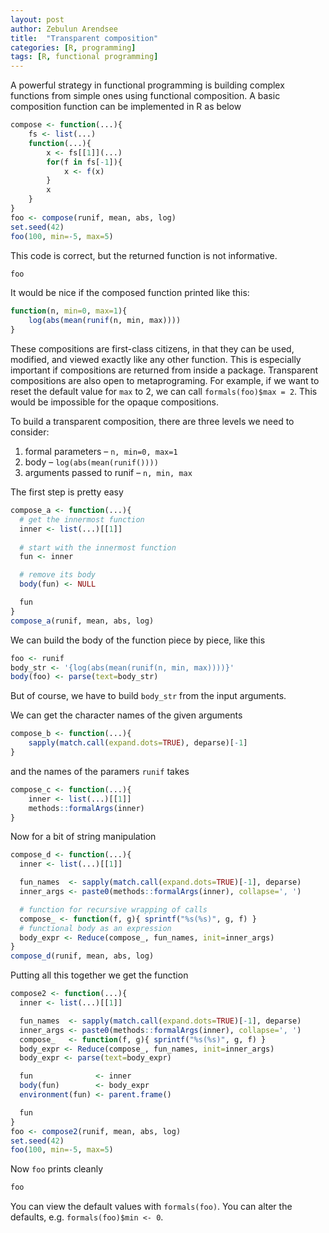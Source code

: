 ```yaml
---
layout: post
author: Zebulun Arendsee
title:  "Transparent composition"
categories: [R, programming]
tags: [R, functional programming]
---
```


A powerful strategy in functional programming is building complex functions
from simple ones using functional composition. A basic composition function can
be implemented in R as below


```r
compose <- function(...){
    fs <- list(...)
    function(...){
        x <- fs[[1]](...)
        for(f in fs[-1]){
            x <- f(x)
        }
        x
    }
}
foo <- compose(runif, mean, abs, log)
set.seed(42)
foo(100, min=-5, max=5)
```

This code is correct, but the returned function is not informative.

```r
foo
```

It would be nice if the composed function printed like this:

```r
function(n, min=0, max=1){
    log(abs(mean(runif(n, min, max))))
}
```

These compositions are first-class citizens, in that they can be used,
modified, and viewed exactly like any other function. This is especially
important if compositions are returned from inside a package. Transparent
compositions are also open to metaprograming. For example, if we want to reset
the default value for `max` to 2, we can call `formals(foo)$max = 2`. This
would be impossible for the opaque compositions.

To build a transparent composition, there are three levels we need to consider:

1. formal parameters -- `n, min=0, max=1`
2. body -- `log(abs(mean(runif())))`
3. arguments passed to runif -- `n, min, max`

The first step is pretty easy

```r
compose_a <- function(...){
  # get the innermost function
  inner <- list(...)[[1]]
     
  # start with the innermost function
  fun <- inner

  # remove its body
  body(fun) <- NULL

  fun
}
compose_a(runif, mean, abs, log)
```

We can build the body of the function piece by piece, like this

```r
foo <- runif
body_str <- '{log(abs(mean(runif(n, min, max))))}'
body(foo) <- parse(text=body_str)
```

But of course, we have to build `body_str` from the input arguments.

We can get the character names of the given arguments

```r
compose_b <- function(...){
    sapply(match.call(expand.dots=TRUE), deparse)[-1]
}
```

and the names of the paramers `runif` takes 

```r
compose_c <- function(...){
    inner <- list(...)[[1]]
    methods::formalArgs(inner)
}
```

Now for a bit of string manipulation

```r
compose_d <- function(...){
  inner <- list(...)[[1]]

  fun_names  <- sapply(match.call(expand.dots=TRUE)[-1], deparse)
  inner_args <- paste0(methods::formalArgs(inner), collapse=', ')

  # function for recursive wrapping of calls
  compose_ <- function(f, g){ sprintf("%s(%s)", g, f) }
  # functional body as an expression
  body_expr <- Reduce(compose_, fun_names, init=inner_args)
}
compose_d(runif, mean, abs, log)
```

Putting all this together we get the function

```r
compose2 <- function(...){
  inner <- list(...)[[1]]

  fun_names  <- sapply(match.call(expand.dots=TRUE)[-1], deparse)
  inner_args <- paste0(methods::formalArgs(inner), collapse=', ')
  compose_   <- function(f, g){ sprintf("%s(%s)", g, f) }
  body_expr <- Reduce(compose_, fun_names, init=inner_args)
  body_expr <- parse(text=body_expr)

  fun              <- inner
  body(fun)        <- body_expr
  environment(fun) <- parent.frame()

  fun
}
foo <- compose2(runif, mean, abs, log)
set.seed(42)
foo(100, min=-5, max=5)
```

Now `foo` prints cleanly

```r
foo
```

You can view the default values with `formals(foo)`. You can alter the
defaults, e.g. `formals(foo)$min <- 0`.
